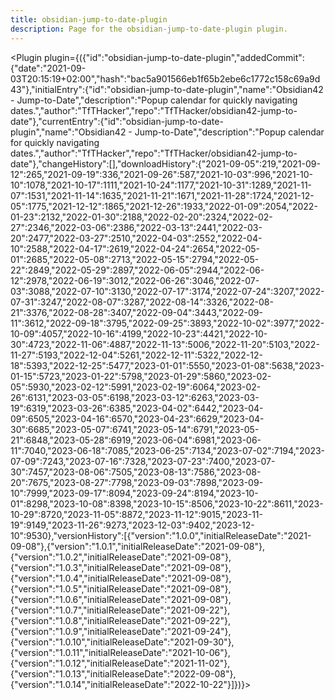 ---
title: obsidian-jump-to-date-plugin
description: Page for the obsidian-jump-to-date-plugin plugin.
---


<Plugin plugin={({"id":"obsidian-jump-to-date-plugin","addedCommit":{"date":"2021-09-03T20:15:19+02:00","hash":"bac5a901566eb1f65b2ebe6c1772c158c69a9d43"},"initialEntry":{"id":"obsidian-jump-to-date-plugin","name":"Obsidian42 - Jump-to-Date","description":"Popup calendar for quickly navigating dates.","author":"TfTHacker","repo":"TfTHacker/obsidian42-jump-to-date"},"currentEntry":{"id":"obsidian-jump-to-date-plugin","name":"Obsidian42 - Jump-to-Date","description":"Popup calendar for quickly navigating dates.","author":"TfTHacker","repo":"TfTHacker/obsidian42-jump-to-date"},"changeHistory":[],"downloadHistory":{"2021-09-05":219,"2021-09-12":265,"2021-09-19":336,"2021-09-26":587,"2021-10-03":996,"2021-10-10":1078,"2021-10-17":1111,"2021-10-24":1177,"2021-10-31":1289,"2021-11-07":1531,"2021-11-14":1635,"2021-11-21":1671,"2021-11-28":1724,"2021-12-05":1775,"2021-12-12":1865,"2021-12-26":1933,"2022-01-09":2054,"2022-01-23":2132,"2022-01-30":2188,"2022-02-20":2324,"2022-02-27":2346,"2022-03-06":2386,"2022-03-13":2441,"2022-03-20":2477,"2022-03-27":2510,"2022-04-03":2552,"2022-04-10":2588,"2022-04-17":2619,"2022-04-24":2654,"2022-05-01":2685,"2022-05-08":2713,"2022-05-15":2794,"2022-05-22":2849,"2022-05-29":2897,"2022-06-05":2944,"2022-06-12":2978,"2022-06-19":3012,"2022-06-26":3046,"2022-07-03":3088,"2022-07-10":3130,"2022-07-17":3174,"2022-07-24":3207,"2022-07-31":3247,"2022-08-07":3287,"2022-08-14":3326,"2022-08-21":3376,"2022-08-28":3407,"2022-09-04":3443,"2022-09-11":3612,"2022-09-18":3795,"2022-09-25":3893,"2022-10-02":3977,"2022-10-09":4057,"2022-10-16":4199,"2022-10-23":4421,"2022-10-30":4723,"2022-11-06":4887,"2022-11-13":5006,"2022-11-20":5103,"2022-11-27":5193,"2022-12-04":5261,"2022-12-11":5322,"2022-12-18":5393,"2022-12-25":5477,"2023-01-01":5550,"2023-01-08":5638,"2023-01-15":5723,"2023-01-22":5798,"2023-01-29":5860,"2023-02-05":5930,"2023-02-12":5991,"2023-02-19":6064,"2023-02-26":6131,"2023-03-05":6198,"2023-03-12":6263,"2023-03-19":6319,"2023-03-26":6385,"2023-04-02":6442,"2023-04-09":6505,"2023-04-16":6570,"2023-04-23":6629,"2023-04-30":6685,"2023-05-07":6741,"2023-05-14":6791,"2023-05-21":6848,"2023-05-28":6919,"2023-06-04":6981,"2023-06-11":7040,"2023-06-18":7085,"2023-06-25":7134,"2023-07-02":7194,"2023-07-09":7243,"2023-07-16":7328,"2023-07-23":7400,"2023-07-30":7457,"2023-08-06":7505,"2023-08-13":7586,"2023-08-20":7675,"2023-08-27":7798,"2023-09-03":7898,"2023-09-10":7999,"2023-09-17":8094,"2023-09-24":8194,"2023-10-01":8298,"2023-10-08":8398,"2023-10-15":8506,"2023-10-22":8611,"2023-10-29":8720,"2023-11-05":8872,"2023-11-12":9015,"2023-11-19":9149,"2023-11-26":9273,"2023-12-03":9402,"2023-12-10":9530},"versionHistory":[{"version":"1.0.0","initialReleaseDate":"2021-09-08"},{"version":"1.0.1","initialReleaseDate":"2021-09-08"},{"version":"1.0.2","initialReleaseDate":"2021-09-08"},{"version":"1.0.3","initialReleaseDate":"2021-09-08"},{"version":"1.0.4","initialReleaseDate":"2021-09-08"},{"version":"1.0.5","initialReleaseDate":"2021-09-08"},{"version":"1.0.6","initialReleaseDate":"2021-09-08"},{"version":"1.0.7","initialReleaseDate":"2021-09-22"},{"version":"1.0.8","initialReleaseDate":"2021-09-22"},{"version":"1.0.9","initialReleaseDate":"2021-09-24"},{"version":"1.0.10","initialReleaseDate":"2021-09-30"},{"version":"1.0.11","initialReleaseDate":"2021-10-06"},{"version":"1.0.12","initialReleaseDate":"2021-11-02"},{"version":"1.0.13","initialReleaseDate":"2022-09-08"},{"version":"1.0.14","initialReleaseDate":"2022-10-22"}]})}></Plugin>